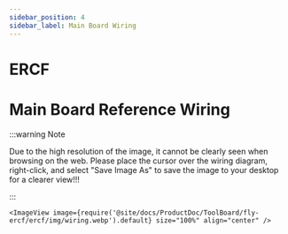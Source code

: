 ```yaml
---
sidebar_position: 4
sidebar_label: Main Board Wiring
---
```




# ERCF



# Main Board Reference Wiring

:::warning Note

Due to the high resolution of the image, it cannot be clearly seen when browsing on the web. Please place the cursor over the wiring diagram, right-click, and select "Save Image As" to save the image to your desktop for a clearer view!!!

:::

    <ImageView image={require('@site/docs/ProductDoc/ToolBoard/fly-ercf/ercf/img/wiring.webp').default} size="100%" align="center" />
